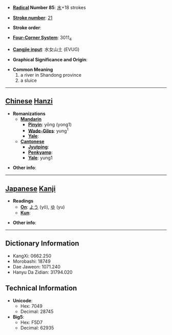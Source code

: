 * '''[[Wiktionary:Chinese radical index| Radical]] Number 85''': [[Wiktionary:Chinese radical index 水|水]]+18 strokes

* '''[[Wiktionary:Chinese total strokes index|Stroke number]]''': [[Wiktionary:Chinese total strokes index 21|21]]

* '''Stroke order''': 

* '''[[Wiktionary:Chinese four corner index|Four-Corner System]]''': 3011<sub>4</sub>

* '''[[Wiktionary:Chinese Cangjie index|Cangjie input]]''': 水女山土 (EVUG)

* '''Graphical Significance and Origin''': 

* '''Common Meaning'''
*#a river in Shandong province
*# a sluice


----

== [[Chinese]] [[Hanzi]] ==

* '''Romanizations'''
** '''[[Mandarin]]'''
*** '''[[Pinyin]]''': yōng (yong1)
*** '''[[Wade-Giles]]''': yung<sup>1</sup>
*** '''[[Yale]]''': 
** '''[[Cantonese]]'''
*** '''[[Jyutping]]''':
*** '''[[Penkyamp]]''': 
*** '''[[Yale]]''': yung1

* '''Other info''': 

----

== [[Japanese]] [[Kanji]] ==

* '''Readings'''
** '''[[On]]''': [[よう]] (yō), [[ゆ]] (yu)
** '''[[Kun]]''': 

* '''Other info''':  

----

== Dictionary Information ==

* KangXi: 0662.250
* Morobashi: 18749
* Dae Jaweon: 1071.240
* Hanyu Da Zidian: 31794.020

== Technical Information ==

* '''Unicode''':
** Hex: 7049
** Decimal: 28745
* '''Big5''':
** Hex: F5D7
** Decimal: 62935